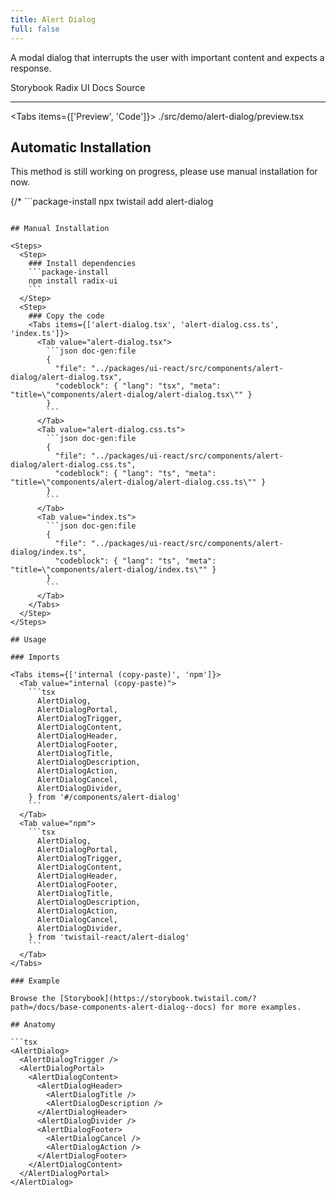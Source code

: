```yaml
---
title: Alert Dialog
full: false
---
```


A modal dialog that interrupts the user with important content and expects a response.

<Badges>
  <BadgeLink href="https://storybook.twistail.com/?path=/docs/base-components-alert-dialog--docs" external>
    Storybook
  </BadgeLink>
  <BadgeLink href="https://www.radix-ui.com/primitives/docs/components/alert-dialog#api-reference" external>
    Radix UI Docs
  </BadgeLink>
  <BadgeLink href="https://github.com/riipandi/twistail/tree/main/packages/ui-react/src/components/alert-dialog" external>
    Source
  </BadgeLink>
</Badges>

---


<Tabs items={['Preview', 'Code']}>
  <Tab value="Preview" className="rounded-b-xl flex min-h-44 flex-wrap items-center justify-center gap-4 py-20 not-prose">
    <Demo />
  </Tab>
  <Tab value="Code">
    <include cwd lang="tsx">./src/demo/alert-dialog/preview.tsx</include>
  </Tab>
</Tabs>

## Automatic Installation

<Callout type='warn'>
  This method is still working on progress, please use manual installation for now.
</Callout>

{/* ```package-install
npx twistail add alert-dialog
``` */}

## Manual Installation

<Steps>
  <Step>
    ### Install dependencies
    ```package-install
    npm install radix-ui
    ```
  </Step>
  <Step>
    ### Copy the code
    <Tabs items={['alert-dialog.tsx', 'alert-dialog.css.ts', 'index.ts']}>
      <Tab value="alert-dialog.tsx">
        ```json doc-gen:file
        {
          "file": "../packages/ui-react/src/components/alert-dialog/alert-dialog.tsx",
          "codeblock": { "lang": "tsx", "meta": "title=\"components/alert-dialog/alert-dialog.tsx\"" }
        }
        ```
      </Tab>
      <Tab value="alert-dialog.css.ts">
        ```json doc-gen:file
        {
          "file": "../packages/ui-react/src/components/alert-dialog/alert-dialog.css.ts",
          "codeblock": { "lang": "ts", "meta": "title=\"components/alert-dialog/alert-dialog.css.ts\"" }
        }
        ```
      </Tab>
      <Tab value="index.ts">
        ```json doc-gen:file
        {
          "file": "../packages/ui-react/src/components/alert-dialog/index.ts",
          "codeblock": { "lang": "ts", "meta": "title=\"components/alert-dialog/index.ts\"" }
        }
        ```
      </Tab>
    </Tabs>
  </Step>
</Steps>

## Usage

### Imports

<Tabs items={['internal (copy-paste)', 'npm']}>
  <Tab value="internal (copy-paste)">
    ```tsx
      AlertDialog,
      AlertDialogPortal,
      AlertDialogTrigger,
      AlertDialogContent,
      AlertDialogHeader,
      AlertDialogFooter,
      AlertDialogTitle,
      AlertDialogDescription,
      AlertDialogAction,
      AlertDialogCancel,
      AlertDialogDivider,
    } from '#/components/alert-dialog'
    ```
  </Tab>
  <Tab value="npm">
    ```tsx
      AlertDialog,
      AlertDialogPortal,
      AlertDialogTrigger,
      AlertDialogContent,
      AlertDialogHeader,
      AlertDialogFooter,
      AlertDialogTitle,
      AlertDialogDescription,
      AlertDialogAction,
      AlertDialogCancel,
      AlertDialogDivider,
    } from 'twistail-react/alert-dialog'
    ```
  </Tab>
</Tabs>

### Example

Browse the [Storybook](https://storybook.twistail.com/?path=/docs/base-components-alert-dialog--docs) for more examples.

## Anatomy

```tsx
<AlertDialog>
  <AlertDialogTrigger />
  <AlertDialogPortal>
    <AlertDialogContent>
      <AlertDialogHeader>
        <AlertDialogTitle />
        <AlertDialogDescription />
      </AlertDialogHeader>
      <AlertDialogDivider />
      <AlertDialogFooter>
        <AlertDialogCancel />
        <AlertDialogAction />
      </AlertDialogFooter>
    </AlertDialogContent>
  </AlertDialogPortal>
</AlertDialog>
```
